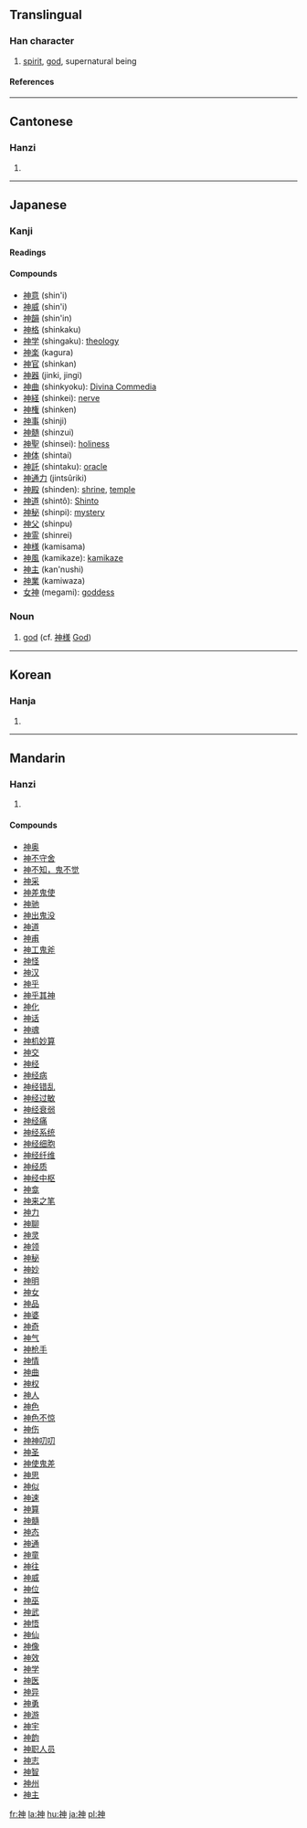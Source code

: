 {{see|神}}<!-- may be replaced by zh-forms -->

==Translingual==
===Han character===
{{Han char|rn=113|rad=示|as=05|sn=10|four=3520<sub>6</sub>|canj=戈火中田中 (IFLWL)}}
# [[spirit]], [[god]], supernatural being
====References====
{{Han ref|kx=0842.030|dkj=24673|dj=1261.020|hdz=42392.010|uh=795E|ud=31070|bh=AFAB|bd=44971}}
----

==Cantonese==
===Hanzi===
{{yue-hanzi|jyut=|y=san4}}
# {{defn|Cantonese}}
----

==Japanese==
===Kanji===
{{ja-kanji|grade=|rs=示05}}
====Readings====
{{ja-readings|on=[[しん]] (shin), [[じん]] (jin)|kun=[[かみ]] (kami), [[こう]] (kou), [[たましい]] (tamashii)}}
====Compounds====
*[[神意]] (shin'i)
*[[神威]] (shin'i)
*[[神韻]] (shin'in)
*[[神格]] (shinkaku)
*[[神学]] (shingaku): [[theology]]
*[[神楽]] (kagura)
*[[神官]] (shinkan)
*[[神器]] (jinki, jingi)
*[[神曲]] (shinkyoku): [[Divina Commedia]]
*[[神経]] (shinkei): [[nerve]]
*[[神権]] (shinken)
*[[神事]] (shinji)
*[[神髄]] (shinzui)
*[[神聖]] (shinsei): [[holiness]]
*[[神体]] (shintai)
*[[神託]] (shintaku): [[oracle]]
*[[神通力]] (jintsûriki)
*[[神殿]] (shinden): [[shrine]], [[temple]]
*[[神道]] (shintô): [[Shinto]]
*[[神秘]] (shinpi): [[mystery]]
*[[神父]] (shinpu)
*[[神霊]] (shinrei)
*[[神様]] (kamisama)
*[[神風]] (kamikaze): [[kamikaze]]
*[[神主]] (kan'nushi)
*[[神業]] (kamiwaza)
*[[女神]] (megami): [[goddess]]

===Noun===
{{ja-noun|k|hira=かみ|rom=kami}}
#[[god]] (cf. [[神様]] [[God]])
----

==Korean==
===Hanja===
{{ko-hanja|hangeul=[[신]]|eumhun=|rv=sin|mr=sin|y=sin}}
# {{defn|Korean}}
----
==Mandarin==
===Hanzi===
{{cmn-hanzi|pin=shēn (shen1), shén (shen2)|wg=shen<sup>1</sup>, shen<sup>2</sup>|y=}}
# {{defn|Mandarin}}

====Compounds====
*[[神奥]]
*[[神不守舍]]
*[[神不知，鬼不觉]]
*[[神采]]
*[[神差鬼使]]
*[[神驰]]
*[[神出鬼没]]
*[[神道]]
*[[神甫]]
*[[神工鬼斧]]
*[[神怪]]
*[[神汉]]
*[[神乎]]
*[[神乎其神]]
*[[神化]]
*[[神话]]
*[[神魂]]
*[[神机妙算]]
*[[神交]]
*[[神经]]
*[[神经病]]
*[[神经错乱]]
*[[神经过敏]]
*[[神经衰弱]]
*[[神经痛]]
*[[神经系统]]
*[[神经细胞]]
*[[神经纤维]]
*[[神经质]]
*[[神经中枢]]
*[[神龛]]
*[[神来之笔]]
*[[神力]]
*[[神聊]]
*[[神灵]]
*[[神领]]
*[[神秘]]
*[[神妙]]
*[[神明]]
*[[神女]]
*[[神品]]
*[[神婆]]
*[[神奇]]
*[[神气]]
*[[神枪手]]
*[[神情]]
*[[神曲]]
*[[神权]]
*[[神人]]
*[[神色]]
*[[神色不惊]]
*[[神伤]]
*[[神神叨叨]]
*[[神圣]]
*[[神使鬼差]]
*[[神思]]
*[[神似]]
*[[神速]]
*[[神算]]
*[[神髓]]
*[[神态]]
*[[神通]]
*[[神童]]
*[[神往]]
*[[神威]]
*[[神位]]
*[[神巫]]
*[[神武]]
*[[神悟]]
*[[神仙]]
*[[神像]]
*[[神效]]
*[[神学]]
*[[神医]]
*[[神异]]
*[[神勇]]
*[[神游]]
*[[神宇]]
*[[神韵]]
*[[神职人员]]
*[[神志]]
*[[神智]]
*[[神州]]
*[[神主]]
 

[[fr:神]]
[[la:神]]
[[hu:神]]
[[ja:神]]
[[pl:神]]